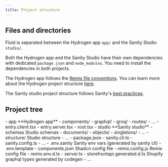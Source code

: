 ```yaml
---
title: Project structure
---
```



## Files and directories

Fluid is separated between the Hydrogen app `app/` and the Sanity Studio `studio/`.

Both the Hydrogen app and the Sanity Studio have their own dependencies with dedicated `package.json` and `node_modules`.
You need to install the dependencies in both projects.

The Hydrogen app follows the [Remix file conventions](https://remix.run/docs/en/main/file-conventions/routes). You can learn more about the Hydrogen project structure [here](https://shopify.dev/docs/custom-storefronts/hydrogen/project-structure).

The Sanity studio project structure follows Sanity's [best practices](https://www.sanity.io/docs/project-structure).

## Project tree

<FileTree>
- app **Hydrogen app**
  - components/
  - graphql/
  - groq/
  - routes/
  - ...
  - entry.client.tsx
  - entry.server.tsx
  - root.tsx
- studio **Sanity studio**
  - schemas Studio schemas
    - documents/
    - objects/
    - singletons/
    - ...
  - structure/ Studio structure
  - ...
  - package.json
  - sanity.cli.ts
  - sanity.config.ts
  - ...
- .env.sanity Sanity env vars (generated by sanity cli)
- .env.template
- components.json Shadcn config file
- remix.config.js Remix config file
- remix.env.d.ts
- server.ts
- storefrontapi.generated.d.ts Shopify graphql types generated by codegen
- ...

</FileTree>
